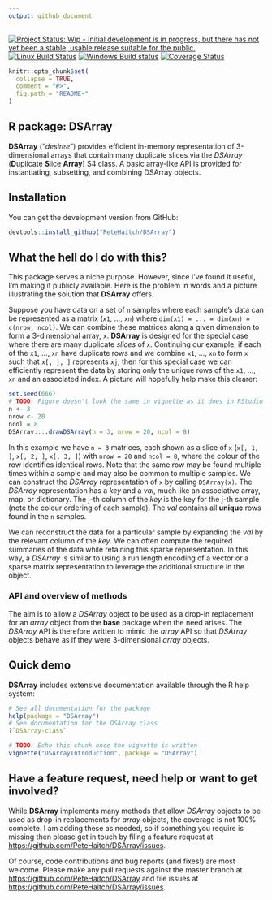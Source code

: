 ```yaml
---
output: github_document
---
```


<!-- README.md is generated from README.Rmd. Please edit that file -->

[![Project Status: Wip - Initial development is in progress, but there has not yet been a stable, usable release suitable for the public.](http://www.repostatus.org/badges/0.1.0/wip.svg)](http://www.repostatus.org/#wip)
<!-- TODO: Uncomment once in Bioc
[![Bioconductor devel build status](http://bioconductor.org/shields/build/devel/bioc/DSArray.svg)](http://bioconductor.org/checkResults/devel/bioc-LATEST/DSArray/) -->
[![Linux Build Status](https://travis-ci.org/PeteHaitch/DSArray.svg?branch=master)](https://travis-ci.org/PeteHaitch/DSArray)
<!-- TODO: Uncomment once in Bioc
[![Bioconductor downloads](http://bioconductor.org/shields/downloads/DSArray.svg)](http://bioconductor.org/packages/stats/bioc/DSArray.html) -->
[![Windows Build status](https://ci.appveyor.com/api/projects/status/github/PeteHaitch/DSArray?svg=true)](https://ci.appveyor.com/project/PeteHaitch/DSArray)
[![Coverage Status](https://img.shields.io/codecov/c/github/PeteHaitch/DSArray/master.svg)](https://codecov.io/github/PeteHaitch/DSArray?branch=master)
<!-- TODO: Uncomment once obtained DOI
[![DOI](https://zenodo.org/badge/22085/PeteHaitch/DSArray.svg)](https://zenodo.org/badge/latestdoi/22085/PeteHaitch/DSArray) -->


```r
knitr::opts_chunk$set(
  collapse = TRUE,
  comment = "#>",
  fig.path = "README-"
)
```

R package: DSArray
---

__DSArray__ ("_desiree_") provides efficient in-memory representation of 
3-dimensional arrays that contain many duplicate slices via the _DSArray_ (**D**uplicate 
**S**lice **Array**) S4 class. A basic array-like API is provided for 
instantiating, subsetting, and combining DSArray objects.

## Installation

You can get the development version from GitHub:

```r
devtools::install_github("PeteHaitch/DSArray")
```

## What the hell do I do with this?

This package serves a niche purpose. However, since I've found it useful, I'm making it publicly available. Here is the problem in words and a picture illustrating the solution that __DSArray__ offers.

Suppose you have data on a set of `n` samples where each sample's data can be represented as a matrix (`x1`, ..., `xn`) where `dim(x1) = ... = dim(xn) = c(nrow, ncol)`. We can combine these matrices along a given dimension to form a 3-dimensional array, `x`. __DSArray__ is designed for the special case where there are many duplicate _slices_ of `x`. Continuing our example, if each of the `x1`, ..., `xn` have duplicate rows and we combine `x1`, ..., `xn` to form `x` such that `x[, j, ]` represents `xj`, then for this special case we can efficiently represent the data by storing only the unique rows of the `x1`, ..., `xn` and an associated index. A picture will hopefully help make this clearer:

```r
set.seed(666)
# TODO: Figure doesn't look the same in vignette as it does in RStudio
n <- 3
nrow <- 20
ncol = 8
DSArray:::.drawDSArray(n = 3, nrow = 20, ncol = 8)
```

In this example we have `n = 3` matrices, each shown as a slice of `x` (`x[, 1, ]`, `x[, 2, ]`, `x[, 3, ]`) with `nrow = 20` and `ncol = 8`, where the colour of the row identifies identical rows. Note that the same row may be found multiple times within a sample and may also be common to multiple samples. We can construct the _DSArray_ representation of `x` by calling `DSArray(x)`. The _DSArray_ representation has a _key_ and a _val_, much like an associative array, map, or dictionary. The j-th column of the _key_ is the key for the j-th sample (note the colour ordering of each sample). The _val_ contains all __unique__ rows found in the `n` samples.

We can reconstruct the data for a particular sample by expanding the _val_ by the relevant column of the _key_. We can often compute the required summaries of the data while retaining this sparse representation. In this way, a _DSArray_ is similar to using a run length encoding of a vector or a sparse matrix representation to leverage the additional structure in the object.

<!-- TODO: Uncomment once implemented
### Memory usage

```r
# TODO: Plot of memory savings for different nr, nc, sl, pus, and so
``` 
-->

### API and overview of methods

The aim is to allow a _DSArray_ object to be used as a drop-in replacement for an _array_ object from the __base__ package when the need arises. The _DSArray_ API is therefore written to mimic the _array_ API so that _DSArray_ objects behave as if they were 3-dimensional _array_ objects.
  
## Quick demo

<!-- TODO: Uncomment once implemented
Here we use a small example dataset to demonstrate the API. However, it is only really beneficial to use a _DSArray_ object instead of an _array_ when the dimensions of the object are large and there are many duplicate slices (this is demonstrated at the end of the demo).

```r
library("DSArray")
# TODO: 
# - Load data
# - How to use DSArray constructor
# - Show saving made by DSArray representation (`pryr::object_size()`)
# - Show some operations on the DSArray representation and that result is identical to array representation
# - Demonstrate leveraging the sparse representation
```
-->

__DSArray__ includes extensive documentation available through the R help system:

```r
# See all documentation for the package
help(package = "DSArray")
# See documentation for the DSArray class
?`DSArray-class`
```

<!-- TODO: Uncomment once the package is part of Bioconductor
The package also includes a comprehensive vignette that expands upon the above quick demo. In particular, the vignette demonstrates:

1. Using _DSArray_ objects with the [__SummarizedExperiment__](http://bioconductor.org/packages/SummarizedExperiment/) R/Bioconductor package. 
2. A discussion of optimally implemented methods for _DSArray_ objects
3. Comparison to the sparse matrix classes in the __Matrix__ (TODO: Get official CRAN link) R pakage.
4. Future work

The first point was the motivation for the development of __DSArray__. The __SummarizedExperiment__ package defines an important base class in the Bioconductor project. I needed an efficient way to store DNA methylation patterns, a particular kind of genomic data, that was compatible with the __SummarizedExperiment__ package.

The vignette can be viewed at [http://bioconductor.org/packages/release/bioc/vignettes/DSArray/inst/doc/DSArrayIntroduction.html](http://bioconductor.org/packages/release/bioc/vignettes/DSArray/inst/doc/DSArrayIntroduction.html) or accessed from R using: -->

```r
# TODO: Echo this chunk once the vignette is written
vignette("DSArrayIntroduction", package = "DSArray")
```


## Have a feature request, need help or want to get involved?

While __DSArray__ implements many methods that allow _DSArray_ objects to be used as drop-in replacements for _array_ objects, the coverage is not 100% complete. I am adding these as needed, so if something you require is missing then please get in touch by filing a feature request at [https://github.com/PeteHaitch/DSArray/issues](https://github.com/PeteHaitch/DSArray/issues).

<!-- TODO: Uncomment once part of Bioconductor
I recommend that questions seeking support in using the software are posted to the Bioconductor support forum - [https://support.bioconductor.org/](https://support.bioconductor.org/) - where they will attract not only my attention but that of the wider Bioconductor community. -->

Of course, code contributions and bug reports (and fixes!) are most welcome. Please make any pull requests against the master branch at [https://github.com/PeteHaitch/DSArray](https://github.com/PeteHaitch/DSArray) and file issues at [https://github.com/PeteHaitch/DSArray/issues](https://github.com/PeteHaitch/DSArray/issues). 
